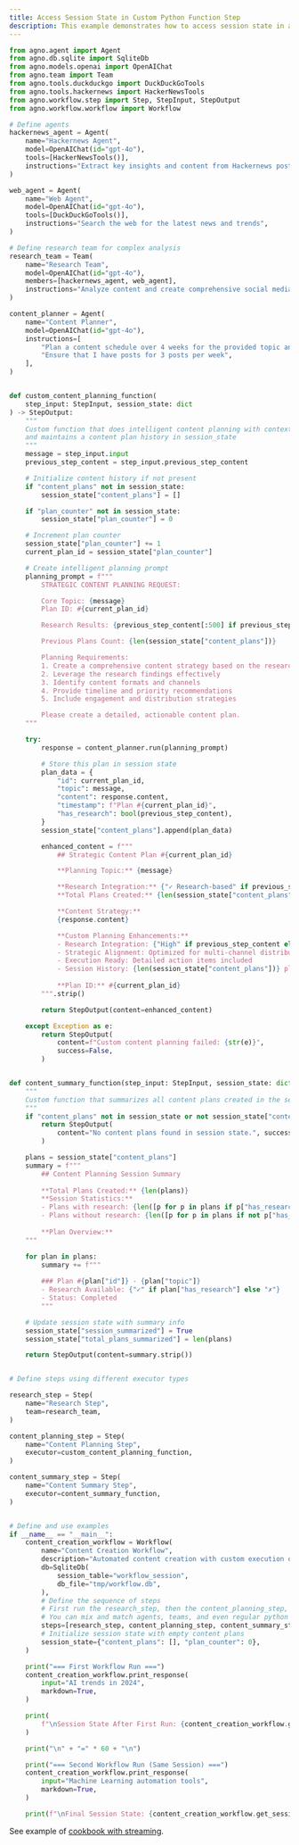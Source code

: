 ```yaml
---
title: Access Session State in Custom Python Function Step
description: This example demonstrates how to access session state in a custom python function step
---
```


```python access_session_state_in_custom_python_function_step.py
from agno.agent import Agent
from agno.db.sqlite import SqliteDb
from agno.models.openai import OpenAIChat
from agno.team import Team
from agno.tools.duckduckgo import DuckDuckGoTools
from agno.tools.hackernews import HackerNewsTools
from agno.workflow.step import Step, StepInput, StepOutput
from agno.workflow.workflow import Workflow

# Define agents
hackernews_agent = Agent(
    name="Hackernews Agent",
    model=OpenAIChat(id="gpt-4o"),
    tools=[HackerNewsTools()],
    instructions="Extract key insights and content from Hackernews posts",
)

web_agent = Agent(
    name="Web Agent",
    model=OpenAIChat(id="gpt-4o"),
    tools=[DuckDuckGoTools()],
    instructions="Search the web for the latest news and trends",
)

# Define research team for complex analysis
research_team = Team(
    name="Research Team",
    model=OpenAIChat(id="gpt-4o"),
    members=[hackernews_agent, web_agent],
    instructions="Analyze content and create comprehensive social media strategy",
)

content_planner = Agent(
    name="Content Planner",
    model=OpenAIChat(id="gpt-4o"),
    instructions=[
        "Plan a content schedule over 4 weeks for the provided topic and research content",
        "Ensure that I have posts for 3 posts per week",
    ],
)


def custom_content_planning_function(
    step_input: StepInput, session_state: dict
) -> StepOutput:
    """
    Custom function that does intelligent content planning with context awareness
    and maintains a content plan history in session_state
    """
    message = step_input.input
    previous_step_content = step_input.previous_step_content

    # Initialize content history if not present
    if "content_plans" not in session_state:
        session_state["content_plans"] = []

    if "plan_counter" not in session_state:
        session_state["plan_counter"] = 0

    # Increment plan counter
    session_state["plan_counter"] += 1
    current_plan_id = session_state["plan_counter"]

    # Create intelligent planning prompt
    planning_prompt = f"""
        STRATEGIC CONTENT PLANNING REQUEST:

        Core Topic: {message}
        Plan ID: #{current_plan_id}

        Research Results: {previous_step_content[:500] if previous_step_content else "No research results"}

        Previous Plans Count: {len(session_state["content_plans"])}

        Planning Requirements:
        1. Create a comprehensive content strategy based on the research
        2. Leverage the research findings effectively
        3. Identify content formats and channels
        4. Provide timeline and priority recommendations
        5. Include engagement and distribution strategies

        Please create a detailed, actionable content plan.
    """

    try:
        response = content_planner.run(planning_prompt)

        # Store this plan in session state
        plan_data = {
            "id": current_plan_id,
            "topic": message,
            "content": response.content,
            "timestamp": f"Plan #{current_plan_id}",
            "has_research": bool(previous_step_content),
        }
        session_state["content_plans"].append(plan_data)

        enhanced_content = f"""
            ## Strategic Content Plan #{current_plan_id}

            **Planning Topic:** {message}

            **Research Integration:** {"✓ Research-based" if previous_step_content else "✗ No research foundation"}
            **Total Plans Created:** {len(session_state["content_plans"])}

            **Content Strategy:**
            {response.content}

            **Custom Planning Enhancements:**
            - Research Integration: {"High" if previous_step_content else "Baseline"}
            - Strategic Alignment: Optimized for multi-channel distribution
            - Execution Ready: Detailed action items included
            - Session History: {len(session_state["content_plans"])} plans stored
            
            **Plan ID:** #{current_plan_id}
        """.strip()

        return StepOutput(content=enhanced_content)

    except Exception as e:
        return StepOutput(
            content=f"Custom content planning failed: {str(e)}",
            success=False,
        )


def content_summary_function(step_input: StepInput, session_state: dict) -> StepOutput:
    """
    Custom function that summarizes all content plans created in the session
    """
    if "content_plans" not in session_state or not session_state["content_plans"]:
        return StepOutput(
            content="No content plans found in session state.", success=False
        )

    plans = session_state["content_plans"]
    summary = f"""
        ## Content Planning Session Summary
        
        **Total Plans Created:** {len(plans)}
        **Session Statistics:**
        - Plans with research: {len([p for p in plans if p["has_research"]])}
        - Plans without research: {len([p for p in plans if not p["has_research"]])}
        
        **Plan Overview:**
    """

    for plan in plans:
        summary += f"""
        
        ### Plan #{plan["id"]} - {plan["topic"]}
        - Research Available: {"✓" if plan["has_research"] else "✗"}
        - Status: Completed
        """

    # Update session state with summary info
    session_state["session_summarized"] = True
    session_state["total_plans_summarized"] = len(plans)

    return StepOutput(content=summary.strip())


# Define steps using different executor types

research_step = Step(
    name="Research Step",
    team=research_team,
)

content_planning_step = Step(
    name="Content Planning Step",
    executor=custom_content_planning_function,
)

content_summary_step = Step(
    name="Content Summary Step",
    executor=content_summary_function,
)


# Define and use examples
if __name__ == "__main__":
    content_creation_workflow = Workflow(
        name="Content Creation Workflow",
        description="Automated content creation with custom execution options and session state",
        db=SqliteDb(
            session_table="workflow_session",
            db_file="tmp/workflow.db",
        ),
        # Define the sequence of steps
        # First run the research_step, then the content_planning_step, then the summary_step
        # You can mix and match agents, teams, and even regular python functions directly as steps
        steps=[research_step, content_planning_step, content_summary_step],
        # Initialize session state with empty content plans
        session_state={"content_plans": [], "plan_counter": 0},
    )

    print("=== First Workflow Run ===")
    content_creation_workflow.print_response(
        input="AI trends in 2024",
        markdown=True,
    )

    print(
        f"\nSession State After First Run: {content_creation_workflow.get_session_state()}"
    )

    print("\n" + "=" * 60 + "\n")

    print("=== Second Workflow Run (Same Session) ===")
    content_creation_workflow.print_response(
        input="Machine Learning automation tools",
        markdown=True,
    )

    print(f"\nFinal Session State: {content_creation_workflow.get_session_state()}")
```

See example of [cookbook with streaming](https://github.com/agno-agi/agno/blob/main/cookbook/workflows/_06_advanced_concepts/_04_shared_session_state/access_session_state_in_custom_function_step_stream.py).